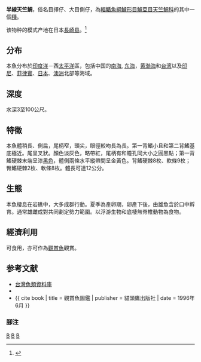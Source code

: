 {{Speciesbox 
| genus = Apogon
| species = semilineatus
| status = NE
| status_system = iucn3.1
| authority = [[Temminck|Temminck]] & [[Schlegel|Schlegel]], 1842
}}
'''半線天竺鯛'''，俗名目擇仔、大目側仔，為[[輻鰭魚綱|輻鰭魚綱]][[鱸形目|鱸形目]][[鱸亞目|鱸亞目]][[天竺鯛科|天竺鯛科]]的其中一個[[種|種]]。

该物种的模式产地在日本[[長崎县|長崎县]]。<ref name=id7228>{{cite web| url =http://www.bioinfo.cn/db05/BjdwSpecies.php?action=view&id=7228| title =半线天竺鲷| work =中国动物物种编目数据库| publisher =中国科学院微生物研究所| author =中国科学院动物研究所| accessdate =2009-04-16| deadurl =yes| archiveurl =https://web.archive.org/web/20160305064100/http://www.bioinfo.cn/db05/BjdwSpecies.php?action=view&id=7228| archivedate =2016-03-05}}</ref>

==分布==
本魚分布於[[印度洋|印度洋]]－西[[太平洋|太平洋]]區，包括中国的[[南海|南海]], [[东海|东海]]，[[黄渤海|黄渤海]]和[[台湾|台湾]]以及[[印尼|印尼]]、[[菲律賓|菲律賓]]、[[日本|日本]]、[[澳洲|澳洲]]北部等海域。

==深度==
水深3至100公尺。

==特徵==
本魚體稍長、側扁，尾柄窄，頭尖，眼徑較吻長為長。第一背鰭小且和第二背鰭基底極近。尾呈叉狀。顏色淡灰色，略帶紅，尾柄有和瞳孔同大小之圓黑點；第一背鰭硬棘末端呈漆[[黑色|黑色]]，體側兩條水平縱帶間呈金黃色。背鰭硬棘8枚、軟條9枚；臀鰭硬棘2枚、軟條8枚。體長可達12公分。

==生態==
本魚棲息在岩礁中，大多成群行動。夏季為產卵期，卵產下後，由雄魚含於口中孵育。通常雄雌成對共同劃定勢力範圍。以浮游生物和底棲無脊椎動物為食物。

==經濟利用==
可食用，亦可作為[[觀賞魚|觀賞魚]]觀賞。

==参考文献==
*[http://fishdb.sinica.edu.tw/ 台灣魚類資料庫]{{Wayback|url=http://fishdb.sinica.edu.tw/ |date=20160304193340 }}
*{{FishBase_species|genus=Apogon|species=semilineatus|year=2011|month=12}}
*{{ cite book | title = 觀賞魚圖鑑 | publisher = 貓頭鷹出版社 | date = 1996年6月 }}

===腳注===
{{reflist}}
{{Taxonbar|from=Q2180899}}

[[Category:觀賞魚|B]]
[[Category:食用鱼|B]]
[[Category:天竺鯛屬|B]]